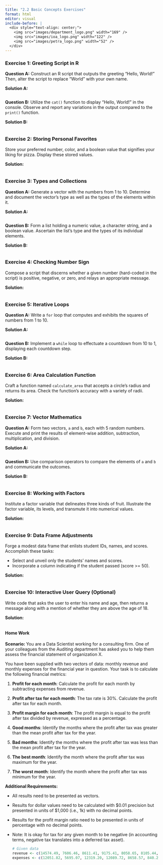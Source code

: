 ---
title: "2.2 Basic Concepts Exercises"
format: html
editor: visual
include-before: |
  <div style="text-align: center;">
    <img src="images/department_logo.png" width="169" />
    <img src="images/ioa_logo.png" width="122" />
    <img src="images/petra_logo.png" width="52" />
  </div>
---

### Exercise 1: Greeting Script in R

**Question A:** Construct an R script that outputs the greeting "Hello, World!" Then, alter the script to replace "World" with your own name.

**Solution A:**

```{r}

```

**Question B:** Utilize the `cat()` function to display "Hello, World!" in the console. Observe and report any variations in the output compared to the `print()` function.

**Solution B:**

```{r}

```

### Exercise 2: Storing Personal Favorites

Store your preferred number, color, and a boolean value that signifies your liking for pizza. Display these stored values.

**Solution:**

```{r}

```

### Exercise 3: Types and Collections

**Question A:** Generate a vector with the numbers from 1 to 10. Determine and document the vector's type as well as the types of the elements within it.

**Solution A:**

```{r}

```

**Question B:** Form a list holding a numeric value, a character string, and a boolean value. Ascertain the list's type and the types of its individual elements.

**Solution B:**

```{r}

```

### Exercise 4: Checking Number Sign

Compose a script that discerns whether a given number (hard-coded in the script) is positive, negative, or zero, and relays an appropriate message.

**Solution:**

```{r}

```

### Exercise 5: Iterative Loops

**Question A:** Write a `for` loop that computes and exhibits the squares of numbers from 1 to 10.

**Solution A:**

```{r}

```

**Question B:** Implement a `while` loop to effectuate a countdown from 10 to 1, displaying each countdown step.

**Solution B:**

```{r}

```

### Exercise 6: Area Calculation Function

Craft a function named `calculate_area` that accepts a circle's radius and returns its area. Check the function's accuracy with a variety of radii.

**Solution:**

```{r}

```

### Exercise 7: Vector Mathematics

**Question A:** Form two vectors, `a` and `b`, each with 5 random numbers. Execute and print the results of element-wise addition, subtraction, multiplication, and division.

**Solution A:**

```{r}

```

**Question B:** Use comparison operators to compare the elements of `a` and `b` and communicate the outcomes.

**Solution B:**

```{r}

```

### Exercise 8: Working with Factors

Institute a factor variable that delineates three kinds of fruit. Illustrate the factor variable, its levels, and transmute it into numerical values.

**Solution:**

```{r}

```

### Exercise 9: Data Frame Adjustments

Forge a modest data frame that enlists student IDs, names, and scores. Accomplish these tasks:

-   Select and unveil only the students' names and scores.
-   Incorporate a column indicating if the student passed (score \>= 50).

**Solution:**

```{r}

```

### Exercise 10: Interactive User Query (Optional)

Write code that asks the user to enter his name and age, then returns a message along with a mention of whether they are above the age of 18.

**Solution:**

```{r eval=FALSE}

```

#### Home Work

**Scenario:** You are a Data Scientist working for a consulting firm. One of your colleagues from the Auditing department has asked you to help them assess the financial statement of organization X.

You have been supplied with two vectors of data: monthly revenue and monthly expenses for the financial year in question. Your task is to calculate the following financial metrics:

1.  **Profit for each month**: Calculate the profit for each month by subtracting expenses from revenue.

2.  **Profit after tax for each month**: The tax rate is 30%. Calculate the profit after tax for each month.

3.  **Profit margin for each month**: The profit margin is equal to the profit after tax divided by revenue, expressed as a percentage.

4.  **Good months**: Identify the months where the profit after tax was greater than the mean profit after tax for the year.

5.  **Bad months**: Identify the months where the profit after tax was less than the mean profit after tax for the year.

6.  **The best month**: Identify the month where the profit after tax was maximum for the year.

7.  **The worst month**: Identify the month where the profit after tax was minimum for the year.

**Additional Requirements:**

-   All results need to be presented as vectors.

-   Results for dollar values need to be calculated with \$0.01 precision but presented in units of \$1,000 (i.e., 1k) with no decimal points.

-   Results for the profit margin ratio need to be presented in units of percentage with no decimal points.

-   Note: It is okay for tax for any given month to be negative (in accounting terms, negative tax translates into a deferred tax asset).

    ```{r}
    # Given data
    revenue <- c(14574.49, 7606.46, 8611.41, 9175.41, 8058.65, 8105.44, 11496.28, 9766.09, 10305.32, 14379.96, 10713.97, 15433.50)
    expenses <- c(12051.82, 5695.07, 12319.20, 12089.72, 8658.57, 840.20, 3285.73, 5821.12, 6976.93, 16618.61, 10054.37, 3803.96)


    ```
